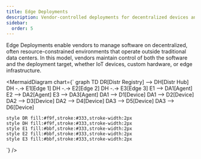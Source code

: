 ```yaml
---
title: Edge Deployments
description: Vendor-controlled deployments for decentralized devices and edge environments
sidebar:
  order: 5
---
```



Edge Deployments enable vendors to manage software on decentralized, often resource-constrained environments that operate outside traditional data centers. In this model, vendors maintain control of both the software and the deployment target, whether IoT devices, custom hardware, or edge infrastructure.

<MermaidDiagram
  chart={`
graph TD
    DR[Distr Registry] --> DH[Distr Hub]
    DH -.-> E1[Edge 1]
    DH -.-> E2[Edge 2]
    DH -.-> E3[Edge 3]
    E1 --> DA1[Agent]
    E2 --> DA2[Agent]
    E3 --> DA3[Agent]
    DA1 --> D1[Device]
    DA1 --> D2[Device]
    DA2 --> D3[Device]
    DA2 --> D4[Device]
    DA3 --> D5[Device]
    DA3 --> D6[Device]
    
    style DR fill:#f9f,stroke:#333,stroke-width:2px
    style DH fill:#f9f,stroke:#333,stroke-width:2px
    style E1 fill:#bbf,stroke:#333,stroke-width:2px
    style E2 fill:#bbf,stroke:#333,stroke-width:2px
    style E3 fill:#bbf,stroke:#333,stroke-width:2px
`}
/>